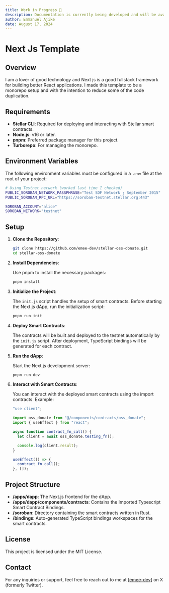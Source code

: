 ```yaml
---
title: Work in Progress 🚧
description: Documentation is currently being developed and will be available soon.
author: Emmanuel Ajike
date: August 17, 2024
---
```


# Next Js Template

## Overview

I am a lover of good technology and Next js is a good fullstack framework for building better React applications. I made this template to be a monorepo setup and with the
intention to reduce some of the code duplication.

## Requirements

- **Stellar CLI**: Required for deploying and interacting with Stellar smart contracts.
- **Node.js**: v16 or later.
- **pnpm**: Preferred package manager for this project.
- **Turborepo**: For managing the monorepo.

## Environment Variables

The following environment variables must be configured in a `.env` file at the root of your project:

```bash
# Using Testnet network (worked last time I checked)
PUBLIC_SOROBAN_NETWORK_PASSPHRASE="Test SDF Network ; September 2015"
PUBLIC_SOROBAN_RPC_URL="https://soroban-testnet.stellar.org:443"

SOROBAN_ACCOUNT="alice"
SOROBAN_NETWORK="testnet"
```

## Setup

1. **Clone the Repository**:

   ```bash
   git clone https://github.com/emee-dev/stellar-oss-donate.git
   cd stellar-oss-donate
   ```

2. **Install Dependencies**:

   Use pnpm to install the necessary packages:

   ```bash
   pnpm install
   ```

3. **Initialize the Project**:

   The `init.js` script handles the setup of smart contracts. Before starting the Next.js dApp, run the initialization script:

   ```bash
   pnpm run init
   ```

4. **Deploy Smart Contracts**:

   The contracts will be built and deployed to the testnet automatically by the `init.js` script. After deployment, TypeScript bindings will be generated for each contract.

5. **Run the dApp**:

   Start the Next.js development server:

   ```bash
   pnpm run dev
   ```

6. **Interact with Smart Contracts**:

   You can interact with the deployed smart contracts using the import contracts. Example:

   ```ts
   "use client";

   import oss_donate from "@/components/contracts/oss_donate";
   import { useEffect } from "react";

   async function contract_fn_call() {
     let client = await oss_donate.testing_fn();

     console.log(client.result);
   }

   useEffect(() => {
     contract_fn_call();
   }, []);
   ```

## Project Structure

- **/apps/dapp**: The Next.js frontend for the dApp.
- **/apps/dapp/components/contracts**: Contains the Imported Typescript Smart Contract Bindings.
- **/soroban**: Directory containing the smart contracts written in Rust.
- **/bindings**: Auto-generated TypeScript bindings workspaces for the smart contracts.

## License

This project is licensed under the MIT License.

## Contact

For any inquiries or support, feel free to reach out to me at [[emee-dev](https://x.com/___emee_)] on X (formerly Twitter).
